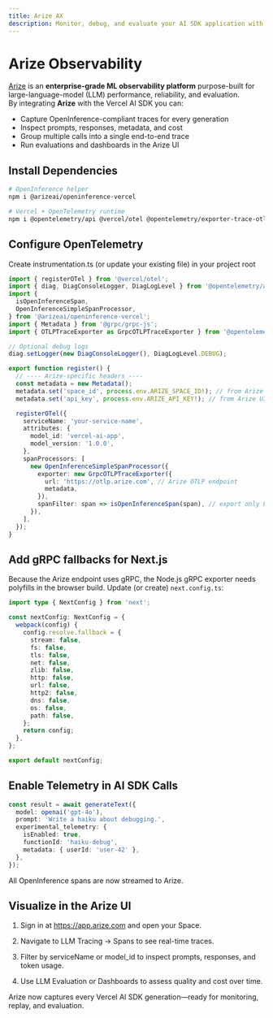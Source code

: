 ```yaml
---
title: Arize AX
description: Monitor, debug, and evaluate your AI SDK application with Arize AX
---
```


# Arize Observability

[Arize](https://docs.arize.com/arize) is an **enterprise-grade ML observability platform** purpose-built for large-language-model (LLM) performance, reliability, and evaluation.  
By integrating **Arize** with the Vercel AI SDK you can:

- Capture OpenInference-compliant traces for every generation
- Inspect prompts, responses, metadata, and cost
- Group multiple calls into a single end-to-end trace
- Run evaluations and dashboards in the Arize UI

## Install Dependencies

```bash
# OpenInference helper
npm i @arizeai/openinference-vercel

# Vercel + OpenTelemetry runtime
npm i @opentelemetry/api @vercel/otel @opentelemetry/exporter-trace-otlp-grpc @grpc/grpc-js
```

## Configure OpenTelemetry

Create instrumentation.ts (or update your existing file) in your project root

```ts
import { registerOTel } from '@vercel/otel';
import { diag, DiagConsoleLogger, DiagLogLevel } from '@opentelemetry/api';
import {
  isOpenInferenceSpan,
  OpenInferenceSimpleSpanProcessor,
} from '@arizeai/openinference-vercel';
import { Metadata } from '@grpc/grpc-js';
import { OTLPTraceExporter as GrpcOTLPTraceExporter } from '@opentelemetry/exporter-trace-otlp-grpc';

// Optional debug logs
diag.setLogger(new DiagConsoleLogger(), DiagLogLevel.DEBUG);

export function register() {
  // ---- Arize-specific headers ----
  const metadata = new Metadata();
  metadata.set('space_id', process.env.ARIZE_SPACE_ID!); // from Arize UI
  metadata.set('api_key', process.env.ARIZE_API_KEY!); // from Arize UI

  registerOTel({
    serviceName: 'your-service-name',
    attributes: {
      model_id: 'vercel-ai-app',
      model_version: '1.0.0',
    },
    spanProcessors: [
      new OpenInferenceSimpleSpanProcessor({
        exporter: new GrpcOTLPTraceExporter({
          url: 'https://otlp.arize.com', // Arize OTLP endpoint
          metadata,
        }),
        spanFilter: span => isOpenInferenceSpan(span), // export only LLM spans
      }),
    ],
  });
}
```

## Add gRPC fallbacks for Next.js

Because the Arize endpoint uses gRPC, the Node.js gRPC exporter needs polyfills in the browser build.
Update (or create) `next.config.ts`:

```ts
import type { NextConfig } from 'next';

const nextConfig: NextConfig = {
  webpack(config) {
    config.resolve.fallback = {
      stream: false,
      fs: false,
      tls: false,
      net: false,
      zlib: false,
      http: false,
      url: false,
      http2: false,
      dns: false,
      os: false,
      path: false,
    };
    return config;
  },
};

export default nextConfig;
```

## Enable Telemetry in AI SDK Calls

```ts
const result = await generateText({
  model: openai('gpt-4o'),
  prompt: 'Write a haiku about debugging.',
  experimental_telemetry: {
    isEnabled: true,
    functionId: 'haiku-debug',
    metadata: { userId: 'user-42' },
  },
});
```

All OpenInference spans are now streamed to Arize.

## Visualize in the Arize UI

1. Sign in at https://app.arize.com and open your Space.

2. Navigate to LLM Tracing → Spans to see real-time traces.

3. Filter by serviceName or model_id to inspect prompts, responses, and token usage.

4. Use LLM Evaluation or Dashboards to assess quality and cost over time.

Arize now captures every Vercel AI SDK generation—ready for monitoring, replay, and evaluation.
